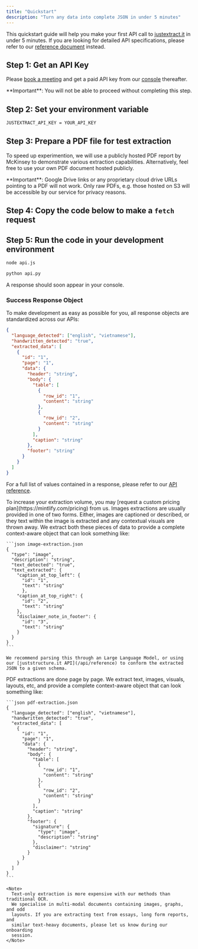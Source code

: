 ```yaml
---
title: "Quickstart"
description: "Turn any data into complete JSON in under 5 minutes"
---
```



This quickstart guide will help you make your first API call to [justextract.it](https://justextract.it) in under 5 minutes. If you are looking for detailed API specifications, please refer to our [reference document](/api-reference) instead.

## Step 1: Get an API Key

Please [book a meeting](https://app.apollo.io/#/meet/jonathan/15-min-onboarding) and
get a paid API key from our [console](https://justextract.it/console) thereafter.

<Info>
  **Important**: You will not be able to proceed without completing this step.
</Info>

## Step 2: Set your environment variable

```bash local.env
JUSTEXTRACT_API_KEY = YOUR_API_KEY
```

## Step 3: Prepare a PDF file for test extraction

To speed up experimention, we will use a publicly hosted PDF report by McKinsey to demonstrate various extraction capabilities. Alternatively, feel free to use your own PDF document hosted publicly.

<Info>
  **Important**: Google Drive links or any proprietary cloud drive URLs pointing
  to a PDF will not work. Only raw PDFs, e.g. those hosted on S3 will be
  accessible by our service for privacy reasons.
</Info>

## Step 4: Copy the code below to make a `fetch` request

<ApiExamples />

## Step 5: Run the code in your development environment

<CodeGroup>

```bash npm
node api.js
```


```bash python
python api.py
```

</CodeGroup>

A response should soon appear in your console.

### Success Response Object

To make development as easy as possible for you, all response objects are standardized across our APIs:

```json example-response.json
{
  "language_detected": ["english", "vietnamese"],
  "handwritten_detected": "true",
  "extracted_data": [
    {
      "id": "1",
      "page": "1",
      "data": {
        "header": "string",
        "body": {
          "table": [
            {
              "row_id": "1",
              "content": "string"
            },
            {
              "row_id": "2",
              "content": "string"
            }
          ],
          "caption": "string"
        },
        "footer": "string"
      }
    }
  ]
}
```

For a full list of values contained in a response, please refer to our [API reference](/api-reference).

<Tip>
  To increase your extraction volume, you may [request a custom pricing
  plan](https://mintlify.com/pricing) from us.
</Tip>

<AccordionGroup>
  <Accordion title="How Images Get Extracted" icon="image">
    Images extractions are usually provided in one of two forms. Either, images are captioned or described, or they text within the image is extracted and any contextual visuals are thrown away. We extract both these pieces of data to provide a complete context-aware object that can look something like:

    ```json image-extraction.json
    {
      "type": "image",
      "description": "string",
      "text_detected": "true",
      "text_extracted": {
        "caption_at_top_left": {
          "id": "1",
          "text": "string"
          },
        "caption_at_top_right": {
          "id": "2",
          "text": "string"
        },
        "disclaimer_note_in_footer": {
          "id": "3",
          "text": "string"
        }
      }
    }
    ```

    We recommend parsing this through an Large Language Model, or using our [juststructure.it API](/api/reference) to conform the extracted JSON to a given schema.
  </Accordion>
  <Accordion title="How PDFs Get Extracted" icon="file">
    PDF extractions are done page by page. We extract text, images, visuals, layouts, etc, and provide a complete context-aware object that can look something like:

    ```json pdf-extraction.json
    {
      "language_detected": ["english", "vietnamese"],
      "handwritten_detected": "true",
      "extracted_data": [
        {
          "id": "1",
          "page": "1",
          "data": {
            "header": "string",
            "body": {
              "table": [
                {
                  "row_id": "1",
                  "content": "string"
                },
                {
                  "row_id": "2",
                  "content": "string"
                }
              ],
              "caption": "string"
            },
            "footer": {
              "signature": {
                "type": "image",
                "description": "string"
              },
              "disclaimer": "string"
            }
          }
        }
      ]
    }
    ```

    <Note>
      Text-only extraction is more expensive with our methods than traditional OCR.
      We specialise in multi-modal documents containing images, graphs, and odd
      layouts. If you are extracting text from essays, long form reports, and
      similar text-heavy documents, please let us know during our onboarding
      session.
    </Note>
  </Accordion>
</AccordionGroup>